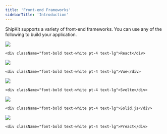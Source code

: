 ```yaml
---
title: 'Front-end Frameworks'
sidebarTitle: 'Introduction'
---
```


ShipKit supports a variety of front-end frameworks. You can use any of the following to build your application.

<CardGroup cols={2}>
  <Card href="/frameworks/react">
    <img className="w-10" src="/images/react.svg" />
    
    <div className="font-bold text-white pt-4 text-lg">React</div>
  </Card>

  <Card href="/frameworks/vue">
    <img className="w-10" src="/images/vue.svg" />
    
    <div className="font-bold text-white pt-4 text-lg">Vue</div>
  </Card>

  <Card href="/frameworks/svelte">
    <img className="w-10" src="/images/svelte.svg" />
    
    <div className="font-bold text-white pt-4 text-lg">Svelte</div>
  </Card>

  <Card href="/frameworks/solid">
    <img className="w-10" src="/images/solid.svg" />
    
    <div className="font-bold text-white pt-4 text-lg">Solid.js</div>
  </Card>

  <Card href="/frameworks/preact">
    <img className="w-10" src="/images/preact.svg" />
    
    <div className="font-bold text-white pt-4 text-lg">Preact</div>
  </Card>
</CardGroup>
